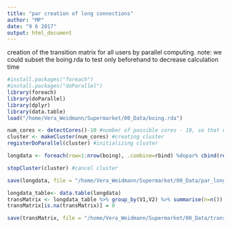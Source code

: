 ```yaml
---
title: "par creation of long connections"
author: "MP"
date: "9 6 2017"
output: html_document
---
```


creation of the transition matrix for all users by parallel computing. 
note: we could subset the boing.rda to test only beforehand to decrease calculation time

```r
#install.packages("foreach")
#install.packages("doParallel")
library(foreach)
library(doParallel)
library(dplyr)
library(data.table)
load("/home/Vera_Weidmann/Supermarket/00_Data/boing.rda")

num_cores <- detectCores()-10 #number of possible cores - 10, so that others can use them still
cluster <- makeCluster(num_cores) #creating cluster
registerDoParallel(cluster) #initializing cluster

longdata <- foreach(row=1:nrow(boing), .combine=rbind) %dopar% cbind(rep(boing$vector1[[row]], each=length(boing$vector2[[row]])), rep(boing$vector2[[row]],length(boing$vector1[[row]])))

stopCluster(cluster) #cancel cluster

save(longdata, file = "/home/Vera_Weidmann/Supermarket/00_Data/par_longdata.rda")

longdata_table<- data.table(longdata)
transMatrix <- longdata_table %>% group_by(V1,V2) %>% summarise(n=n()) %>% mutate(p=n/max(n)) %>% dcast(V1 ~ V2, value.var="p")
transMatrix[is.na(transMatrix)] = 0

save(transMatrix, file = "/home/Vera_Weidmann/Supermarket/00_Data/transMatrix.rda")

```




